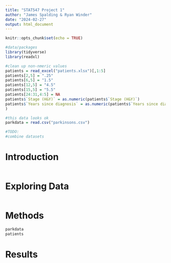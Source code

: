 ```yaml
---
title: "STAT547 Project 1"
author: "James Spalding & Ryan Winder"
date: "2024-02-27"
output: html_document
---
```


```r
knitr::opts_chunk$set(echo = TRUE)
```

```r
#data/packages
library(tidyverse)
library(readxl)

#clean up non-nmeric values
patients = read_excel("patients.xlsx")[,1:5]
patients[2,5] = ".25"
patients[6,5] = "1.5"
patients[12,5] = "4.5"
patients[15,5] = "5.5"
patients[24:31,4:5] = NA
patients$`Stage (H&Y)` = as.numeric(patients$`Stage (H&Y)`)
patients$`Years since diagnosis` = as.numeric(patients$`Years since diagnosis`
)

#this data looks ok
parkdata = read.csv("parkinsons.csv")

#TODO:
#combine datasets
```

# Introduction

```r

```

# Exploring Data

```r

```

# Methods

```r
parkdata
patients
```

# Results

```r

```

